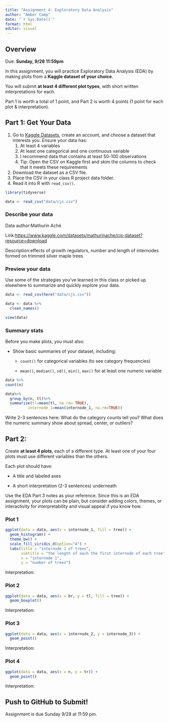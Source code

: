 ```yaml
---
title: "Assignment 4: Exploratory Data Analysis"
author: "Amber Camp"
date: "`r Sys.Date()`"
format: html
editor: visual
---
```


## Overview

Due: **Sunday, 9/28 11:59pm**

In this assignment, you will practice Exploratory Data Analysis (EDA) by making plots from a **Kaggle dataset of your choice**.

You will submit **at least 4 different plot types**, with short written interpretations for each.

Part 1 is worth a total of 1 point, and Part 2 is worth 4 points (1 point for each plot & interpretation).

## Part 1: Get Your Data

1.  Go to [Kaggle Datasets](https://www.kaggle.com/datasets), create an account, and choose a dataset that interests you. Ensure your data has:
    1.  At least 4 variables
    2.  At least one categorical and one continuous variable
    3.  I recommend data that contains at least 50-100 observations
    4.  Tip: Open the CSV on Kaggle first and skim the columns to check that it meets these requirements
2.  Download the dataset as a CSV file.
3.  Place the CSV in your class R project data folder.
4.  Read it into R with `read_csv()`.

```r
library(tidyverse)

data <- read_csv("data/cjs.csv")

```

### Describe your data

Data author:Mathurin Aché

Link:<https://www.kaggle.com/datasets/mathurinache/cjs-dataset?resource=download>

Description:effects of growth regulators, number and length of internodes formed on trimmed silver maple trees

### Preview your data

Use some of the strategies you've learned in this class or picked up elsewhere to summarize and quickly explore your data.

```r
data <- read_csv(here("data/cjs.csv"))

data <- data %>%
  clean_names()

view(data)
```

### Summary stats

Before you make plots, you must also:

-   Show basic summaries of your dataset, including:

    -   `count()` for categorical variables (to see category frequencies)

    -   `mean()`, `median()`, `sd()`, `min()`, `max()` for at least one numeric variable

```r
data %>%
count(n)

data%>%
  group_by(n, tl)%>%
  summarize(tl=mean(tl, na.rm= TRUE), 
          internode_1=mean(internode_1, na.rm=TRUE))
```

Write 2–3 sentences here: What do the category counts tell you? What does the numeric summary show about spread, center, or outliers?

## Part 2:

Create **at least 4 plots**, each of a different type. At least one of your four plots must use different variables than the others.

Each plot should have:

-   A title and labeled axes

-   A short interpretation (2-3 sentences) underneath

Use the EDA Part 3 notes as your reference. Since this is an EDA assignment, your plots can be plain, but consider adding colors, themes, or interactivity for interpretability and visual appeal if you know how.

### Plot 1

```r
ggplot(data = data, aes(x = internode_1, fill = tree)) +
  geom_histogram() +
  theme_bw() + 
  scale_fill_viridis_d(option="A") + 
  labs(title = "internode 1 of trees",
       subtitle = "the length of each the first internode of each tree",
       x = "internode 1",
       y = "number of trees")

```

Interpretation:

### Plot 2

```r
ggplot(data = data, aes(x = br, y = tl, fill = tree)) +
  geom_boxplot()

```

Interpretation:

### Plot 3

```r
ggplot(data = data, aes(x = internode_2, y = internode_3)) +
  geom_point()

```

Interpretation:

### Plot 4

```r
ggplot(data = data, aes(x = n, y = tr)) +
  geom_point()

```

Interpretation:

## Push to GitHub to Submit!

Assignment is due Sunday 9/28 at 11:59 pm.
